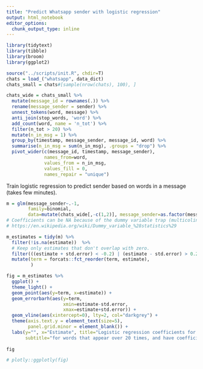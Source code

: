 ```yaml
---
title: "Predict Whatsapp sender with logistic regression"
output: html_notebook
editor_options: 
  chunk_output_type: inline
---
```


```r
library(tidytext)
library(tibble)
library(broom)
library(ggplot2)

source("../scripts/init.R", chdir=T)
chats = load_("whatsapp", data_dict)
chats_small = chats#[sample(nrow(chats), 100), ]

chats_wide = chats_small %>% 
  mutate(message_id = rownames(.)) %>% 
  rename(message_sender = sender) %>% 
  unnest_tokens(word, message) %>% 
  anti_join(stop_words, 'word') %>% 
  add_count(word, name = 'n_tot') %>% 
  filter(n_tot > 20) %>% 
  mutate(n_in_msg = 1) %>% 
  group_by(timestamp, message_sender, message_id, word) %>% 
  summarise(n_in_msg = sum(n_in_msg), .groups = "drop") %>% 
  pivot_wider(c(message_id, timestamp, message_sender), 
              names_from=word, 
              values_from = n_in_msg, 
              values_fill = 0, 
              names_repair = "unique")
```

Train logistic regression to predict sender based on words in a message (takes few minutes).

```r
m = glm(message_sender~.-1, 
        family=binomial, 
        data=mutate(chats_wide[,-c(1,2)], message_sender=as.factor(message_sender)))
# Coefficients can be NA because of the dummy variable trap (multicolinearity).
# https://en.wikipedia.org/wiki/Dummy_variable_%28statistics%29
```

```r
m_estimates = tidy(m) %>% 
  filter(!is.na(estimate))  %>% 
  # Keep only estimates that don't overlap with zero.
  filter(((estimate + std.error) < -0.2) | (estimate - std.error) > 0.2) %>% 
  mutate(term = forcats::fct_reorder(term, estimate), 
         ) 

fig = m_estimates %>% 
  ggplot() + 
  theme_light() + 
  geom_point(aes(y=term, x=estimate)) + 
  geom_errorbarh(aes(y=term, 
                     xmin=estimate-std.error, 
                     xmax=estimate+std.error)) + 
  geom_vline(aes(xintercept=0), lty=2, col="darkgrey") + 
  theme(axis.text.y = element_text(size=5), 
        panel.grid.minor = element_blank()) + 
  labs(y="", x="Estimate", title="Logistic regression coefficients for predicting Whatsapp message sender", 
       subtitle="for words that appear over 20 times, and have coefficients > 0.2") 
      
fig  
```
```r
# plotly::ggplotly(fig)
```



